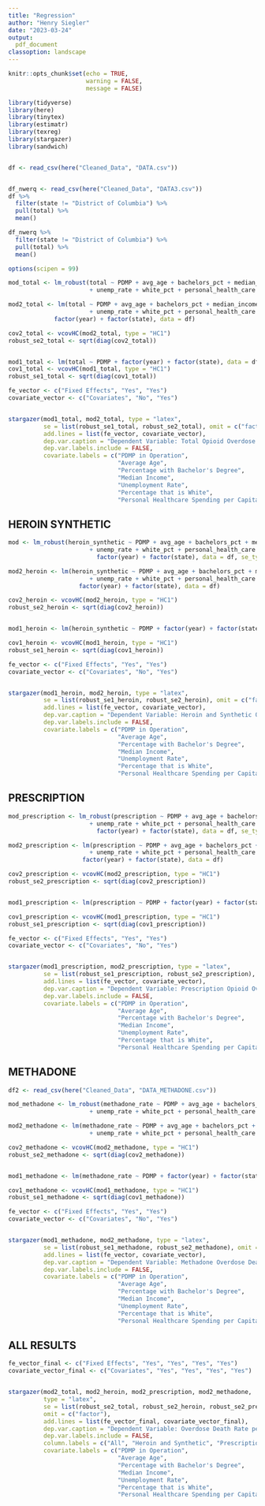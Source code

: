 ```yaml
---
title: "Regression"
author: "Henry Siegler"
date: "2023-03-24"
output:
  pdf_document
classoption: landscape
---
```


```r
knitr::opts_chunk$set(echo = TRUE,
                      warning = FALSE,
                      message = FALSE)
```

```r
library(tidyverse)
library(here)
library(tinytex)
library(estimatr)
library(texreg)
library(stargazer)
library(sandwich)


df <- read_csv(here("Cleaned_Data", "DATA.csv"))


df_nwerq <- read_csv(here("Cleaned_Data", "DATA3.csv"))
df %>% 
  filter(state != "District of Columbia") %>% 
  pull(total) %>% 
  mean()

df_nwerq %>% 
  filter(state != "District of Columbia") %>% 
  pull(total) %>% 
  mean()

options(scipen = 99)

mod_total <- lm_robust(total ~ PDMP + avg_age + bachelors_pct + median_income
                       + unemp_rate + white_pct + personal_health_care + factor(year) + factor(state), data = df, se_type = "HC1")
```


```r
mod2_total <- lm(total ~ PDMP + avg_age + bachelors_pct + median_income
                       + unemp_rate + white_pct + personal_health_care +
             factor(year) + factor(state), data = df)

cov2_total <- vcovHC(mod2_total, type = "HC1")
robust_se2_total <- sqrt(diag(cov2_total))


mod1_total <- lm(total ~ PDMP + factor(year) + factor(state), data = df)
cov1_total <- vcovHC(mod1_total, type = "HC1")
robust_se1_total <- sqrt(diag(cov1_total))
```

```r
fe_vector <- c("Fixed Effects", "Yes", "Yes")
covariate_vector <- c("Covariates", "No", "Yes")


stargazer(mod1_total, mod2_total, type = "latex",
          se = list(robust_se1_total, robust_se2_total), omit = c("factor"),
          add.lines = list(fe_vector, covariate_vector),
          dep.var.caption = "Dependent Variable: Total Opioid Overdose Death Rate per 100,000",
          dep.var.labels.include = FALSE,
          covariate.labels = c("PDMP in Operation", 
                               "Average Age", 
                               "Percentage with Bachelor's Degree",
                               "Median Income", 
                               "Unemployment Rate", 
                               "Percentage that is White", 
                               "Personal Healthcare Spending per Capita"))
```


## HEROIN SYNTHETIC

```r
mod <- lm_robust(heroin_synthetic ~ PDMP + avg_age + bachelors_pct + median_income
                       + unemp_rate + white_pct + personal_health_care + 
                         factor(year) + factor(state), data = df, se_type = "HC1")
```



```r
mod2_heroin <- lm(heroin_synthetic ~ PDMP + avg_age + bachelors_pct + median_income
                       + unemp_rate + white_pct + personal_health_care +
                    factor(year) + factor(state), data = df)

cov2_heroin <- vcovHC(mod2_heroin, type = "HC1")
robust_se2_heroin <- sqrt(diag(cov2_heroin))


mod1_heroin <- lm(heroin_synthetic ~ PDMP + factor(year) + factor(state), data = df)

cov1_heroin <- vcovHC(mod1_heroin, type = "HC1")
robust_se1_heroin <- sqrt(diag(cov1_heroin))
```

```r
fe_vector <- c("Fixed Effects", "Yes", "Yes")
covariate_vector <- c("Covariates", "No", "Yes")


stargazer(mod1_heroin, mod2_heroin, type = "latex",
          se = list(robust_se1_heroin, robust_se2_heroin), omit = c("factor"),
          add.lines = list(fe_vector, covariate_vector),
          dep.var.caption = "Dependent Variable: Heroin and Synthetic Opioid Overdose Death Rate per 100,000",
          dep.var.labels.include = FALSE,
          covariate.labels = c("PDMP in Operation", 
                               "Average Age", 
                               "Percentage with Bachelor's Degree",
                               "Median Income", 
                               "Unemployment Rate", 
                               "Percentage that is White", 
                               "Personal Healthcare Spending per Capita"))
```

## PRESCRIPTION

```r
mod_prescription <- lm_robust(prescription ~ PDMP + avg_age + bachelors_pct + median_income
                       + unemp_rate + white_pct + personal_health_care +
                         factor(year) + factor(state), data = df, se_type = "HC1")
```

```r
mod2_prescription <- lm(prescription ~ PDMP + avg_age + bachelors_pct + median_income
                       + unemp_rate + white_pct + personal_health_care + 
                     factor(year) + factor(state), data = df)

cov2_prescription <- vcovHC(mod2_prescription, type = "HC1")
robust_se2_prescription <- sqrt(diag(cov2_prescription))


mod1_prescription <- lm(prescription ~ PDMP + factor(year) + factor(state), data = df)

cov1_prescription <- vcovHC(mod1_prescription, type = "HC1")
robust_se1_prescription <- sqrt(diag(cov1_prescription))
```

```r
fe_vector <- c("Fixed Effects", "Yes", "Yes")
covariate_vector <- c("Covariates", "No", "Yes")


stargazer(mod1_prescription, mod2_prescription, type = "latex",
          se = list(robust_se1_prescription, robust_se2_prescription), omit = c("factor"),
          add.lines = list(fe_vector, covariate_vector),
          dep.var.caption = "Dependent Variable: Prescription Opioid Overdose Death Rate per 100,000",
          dep.var.labels.include = FALSE,
          covariate.labels = c("PDMP in Operation", 
                               "Average Age", 
                               "Percentage with Bachelor's Degree",
                               "Median Income", 
                               "Unemployment Rate", 
                               "Percentage that is White", 
                               "Personal Healthcare Spending per Capita"))
```


## METHADONE

```r
df2 <- read_csv(here("Cleaned_Data", "DATA_METHADONE.csv"))

mod_methadone <- lm_robust(methadone_rate ~ PDMP + avg_age + bachelors_pct + median_income
                       + unemp_rate + white_pct + personal_health_care + factor(year) + factor(state), data = df2, se_type = "HC1")
```

```r
mod2_methadone <- lm(methadone_rate ~ PDMP + avg_age + bachelors_pct + median_income
                       + unemp_rate + white_pct + personal_health_care + factor(year) + factor(state), data = df2)

cov2_methadone <- vcovHC(mod2_methadone, type = "HC1")
robust_se2_methadone <- sqrt(diag(cov2_methadone))


mod1_methadone <- lm(methadone_rate ~ PDMP + factor(year) + factor(state), data = df2)

cov1_methadone <- vcovHC(mod1_methadone, type = "HC1")
robust_se1_methadone <- sqrt(diag(cov1_methadone))
```

```r
fe_vector <- c("Fixed Effects", "Yes", "Yes")
covariate_vector <- c("Covariates", "No", "Yes")


stargazer(mod1_methadone, mod2_methadone, type = "latex",
          se = list(robust_se1_methadone, robust_se2_methadone), omit = c("factor"),
          add.lines = list(fe_vector, covariate_vector),
          dep.var.caption = "Dependent Variable: Methadone Overdose Death Rate per 100,000",
          dep.var.labels.include = FALSE,
          covariate.labels = c("PDMP in Operation", 
                               "Average Age", 
                               "Percentage with Bachelor's Degree",
                               "Median Income", 
                               "Unemployment Rate", 
                               "Percentage that is White", 
                               "Personal Healthcare Spending per Capita"))
```

## ALL RESULTS


```r
fe_vector_final <- c("Fixed Effects", "Yes", "Yes", "Yes", "Yes")
covariate_vector_final <- c("Covariates", "Yes", "Yes", "Yes", "Yes")


stargazer(mod2_total, mod2_heroin, mod2_prescription, mod2_methadone,
          type = "latex",
          se = list(robust_se2_total, robust_se2_heroin, robust_se2_prescription, robust_se2_methadone), 
          omit = c("factor"), 
          add.lines = list(fe_vector_final, covariate_vector_final), 
          dep.var.caption = "Dependent Variable: Overdose Death Rate per 100,000 for Four Categories of Opioids:", 
          dep.var.labels.include = FALSE, 
          column.labels = c("All", "Heroin and Synthetic", "Prescription", "Methadone"),
          covariate.labels = c("PDMP in Operation", 
                               "Average Age", 
                               "Percentage with Bachelor's Degree",
                               "Median Income", 
                               "Unemployment Rate", 
                               "Percentage that is White", 
                               "Personal Healthcare Spending per Capita"))
```







